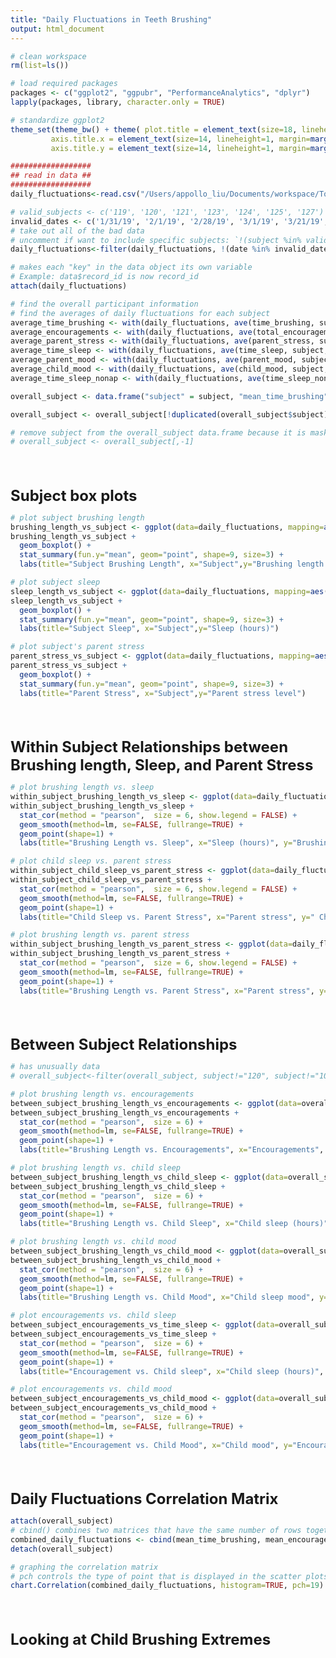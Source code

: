 ```yaml
---
title: "Daily Fluctuations in Teeth Brushing"
output: html_document
---
```


<style type="text/css">
h1 {
  font-size: 36px;
  margin-top: 60px;
  margin-bottom: 30px;
}

h2 {
  font-size: 28px;

}

h3 {
  font-size: 24px;
  padding-top: 30px;
  margin-bottom: 0px;
  text-align: left !important;
}

h4 {
  font-size: 18px;
}

p {
  font-size: 16px;
  text-align: left;
}

h1, h2, h3, h4, h5, h6 {
  text-align: center;
}

.p-text-align-right {
  text-align: right !important;
}

</style>

```r
# clean workspace
rm(list=ls())

# load required packages
packages <- c("ggplot2", "ggpubr", "PerformanceAnalytics", "dplyr")
lapply(packages, library, character.only = TRUE)

# standardize ggplot2
theme_set(theme_bw() + theme( plot.title = element_text(size=18, lineheight=1, margin=margin(b=15, t=30), hjust = 0.5),
         axis.title.x = element_text(size=14, lineheight=1, margin=margin(t=15)),
         axis.title.y = element_text(size=14, lineheight=1, margin=margin(r=15))))

##################
## read in data ##
##################
daily_fluctuations<-read.csv("/Users/appollo_liu/Documents/workspace/Tooth_Brushing/data/clean_updated_brushing.csv", header=TRUE)

# valid_subjects <- c('119', '120', '121', '123', '124', '125', '127')
invalid_dates <- c('1/31/19', '2/1/19', '2/28/19', '3/1/19', '3/21/19', '3/22/19', '4/3/19', '4/4/19', '6/10/19', '6/11/19')
# take out all of the bad data
# uncomment if want to include specific subjects: `!(subject %in% valid_subjects)`
daily_fluctuations<-filter(daily_fluctuations, !(date %in% invalid_dates), serious_other_factors=="0", !is.na(time_brushing))

# makes each "key" in the data object its own variable
# Example: data$record_id is now record_id
attach(daily_fluctuations)

# find the overall participant information
# find the averages of daily fluctuations for each subject
average_time_brushing <- with(daily_fluctuations, ave(time_brushing, subject, FUN=function(x) mean(x, na.rm=TRUE)))
average_encouragements <- with(daily_fluctuations, ave(total_encouragements, subject, FUN=function(x) mean(x, na.rm=TRUE)))
average_parent_stress <- with(daily_fluctuations, ave(parent_stress, subject, FUN=function(x) mean(x, na.rm=TRUE)))
average_time_sleep <- with(daily_fluctuations, ave(time_sleep, subject, FUN=function(x) mean(x, na.rm=TRUE)))
average_parent_mood <- with(daily_fluctuations, ave(parent_mood, subject, FUN=function(x) mean(x, na.rm=TRUE)))
average_child_mood <- with(daily_fluctuations, ave(child_mood, subject, FUN=function(x) mean(x, na.rm=TRUE)))
average_time_sleep_nonap <- with(daily_fluctuations, ave(time_sleep_nonap, subject, FUN=function(x) mean(x, na.rm=TRUE)))

overall_subject <- data.frame("subject" = subject, "mean_time_brushing" = average_time_brushing, "mean_encouragements" = average_encouragements, "mean_parent_stress" = average_parent_stress, "mean_time_sleep" = average_time_sleep, "mean_parent_mood" = average_parent_mood, "mean_child_mood" = average_child_mood, "mean_time_sleep_nonap" = average_time_sleep_nonap)

overall_subject <- overall_subject[!duplicated(overall_subject$subject),]

# remove subject from the overall_subject data.frame because it is masked from daily_fluctuations
# overall_subject <- overall_subject[,-1]
```

### Subject box plots

```r
# plot subject brushing length
brushing_length_vs_subject <- ggplot(data=daily_fluctuations, mapping=aes(x=as.factor(subject), y=time_brushing))
brushing_length_vs_subject +
  geom_boxplot() +
  stat_summary(fun.y="mean", geom="point", shape=9, size=3) +
  labs(title="Subject Brushing Length", x="Subject",y="Brushing length (seconds)")
```

```r
# plot subject sleep
sleep_length_vs_subject <- ggplot(data=daily_fluctuations, mapping=aes(x=as.factor(subject), y=time_sleep))
sleep_length_vs_subject +
  geom_boxplot() +
  stat_summary(fun.y="mean", geom="point", shape=9, size=3) +
  labs(title="Subject Sleep", x="Subject",y="Sleep (hours)")
```

```r
# plot subject's parent stress
parent_stress_vs_subject <- ggplot(data=daily_fluctuations, mapping=aes(x=as.factor(subject), y=parent_stress))
parent_stress_vs_subject +
  geom_boxplot() +
  stat_summary(fun.y="mean", geom="point", shape=9, size=3) +
  labs(title="Parent Stress", x="Subject",y="Parent stress level")
```

### Within Subject Relationships between Brushing length, Sleep, and Parent Stress

```r
# plot brushing length vs. sleep
within_subject_brushing_length_vs_sleep <- ggplot(data=daily_fluctuations, mapping=aes(x=time_sleep, y=time_brushing, color=as.factor(subject)))
within_subject_brushing_length_vs_sleep +
  stat_cor(method = "pearson",  size = 6, show.legend = FALSE) +
  geom_smooth(method=lm, se=FALSE, fullrange=TRUE) +
  geom_point(shape=1) +
  labs(title="Brushing Length vs. Sleep", x="Sleep (hours)", y="Brushing length (seconds)", color="Subject") 
```

```r
# plot child sleep vs. parent stress
within_subject_child_sleep_vs_parent_stress <- ggplot(data=daily_fluctuations, mapping=aes(x=parent_stress, y=time_sleep, color=as.factor(subject)))
within_subject_child_sleep_vs_parent_stress +
  stat_cor(method = "pearson",  size = 6, show.legend = FALSE) +
  geom_smooth(method=lm, se=FALSE, fullrange=TRUE) +
  geom_point(shape=1) +
  labs(title="Child Sleep vs. Parent Stress", x="Parent stress", y=" Child sleep (hours)", color="Subject")
```

```r
# plot brushing length vs. parent stress
within_subject_brushing_length_vs_parent_stress <- ggplot(data=daily_fluctuations, mapping=aes(x=parent_stress, y=time_brushing, color=as.factor(subject)))
within_subject_brushing_length_vs_parent_stress +
  stat_cor(method = "pearson",  size = 6, show.legend = FALSE) +
  geom_smooth(method=lm, se=FALSE, fullrange=TRUE) +
  geom_point(shape=1) +
  labs(title="Brushing Length vs. Parent Stress", x="Parent stress", y="Brushing length (seconds)", color="Subject")
```

### Between Subject Relationships

```r
# has unusually data
# overall_subject<-filter(overall_subject, subject!="120", subject!="101")

# plot brushing length vs. encouragements 
between_subject_brushing_length_vs_encouragements <- ggplot(data=overall_subject, mapping=aes(x=mean_encouragements, y=mean_time_brushing))
between_subject_brushing_length_vs_encouragements +
  stat_cor(method = "pearson",  size = 6) +
  geom_smooth(method=lm, se=FALSE, fullrange=TRUE) +
  geom_point(shape=1) +
  labs(title="Brushing Length vs. Encouragements", x="Encouragements", y="Brushing length")

# plot brushing length vs. child sleep
between_subject_brushing_length_vs_child_sleep <- ggplot(data=overall_subject, mapping=aes(x=mean_time_sleep, y=mean_time_brushing))
between_subject_brushing_length_vs_child_sleep +
  stat_cor(method = "pearson",  size = 6) +
  geom_smooth(method=lm, se=FALSE, fullrange=TRUE) +
  geom_point(shape=1) +
  labs(title="Brushing Length vs. Child Sleep", x="Child sleep (hours)", y="Brushing length (seconds)")

# plot brushing length vs. child mood
between_subject_brushing_length_vs_child_mood <- ggplot(data=overall_subject, mapping=aes(x=mean_child_mood, y=mean_time_brushing))
between_subject_brushing_length_vs_child_mood +
  stat_cor(method = "pearson",  size = 6) +
  geom_smooth(method=lm, se=FALSE, fullrange=TRUE) +
  geom_point(shape=1) +
  labs(title="Brushing Length vs. Child Mood", x="Child sleep mood", y="Brushing length (seconds)")

# plot encouragements vs. child sleep
between_subject_encouragements_vs_time_sleep <- ggplot(data=overall_subject, mapping=aes(x=mean_time_sleep, y=mean_encouragements))
between_subject_encouragements_vs_time_sleep +
  stat_cor(method = "pearson",  size = 6) +
  geom_smooth(method=lm, se=FALSE, fullrange=TRUE) +
  geom_point(shape=1) +
  labs(title="Encouragement vs. Child sleep", x="Child sleep (hours)", y="Encouragement")

# plot encouragements vs. child mood
between_subject_encouragements_vs_child_mood <- ggplot(data=overall_subject, mapping=aes(x=mean_child_mood, y=mean_encouragements))
between_subject_encouragements_vs_child_mood +
  stat_cor(method = "pearson",  size = 6) +
  geom_smooth(method=lm, se=FALSE, fullrange=TRUE) +
  geom_point(shape=1) +
  labs(title="Encouragement vs. Child Mood", x="Child mood", y="Encouragement")
```

### Daily Fluctuations Correlation Matrix

```r
attach(overall_subject)
# cbind() combines two matrices that have the same number of rows together
combined_daily_fluctuations <- cbind(mean_time_brushing, mean_encouragements, mean_parent_stress, mean_parent_mood, mean_child_mood, mean_time_sleep, mean_time_sleep_nonap)
detach(overall_subject)

# graphing the correlation matrix
# pch controls the type of point that is displayed in the scatter plots
chart.Correlation(combined_daily_fluctuations, histogram=TRUE, pch=19)
```
### Looking at Child Brushing Extremes


<div style="height:60px;">
</div>